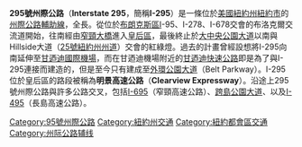 {{Infobox US Road
|Name = '''295號州際公路'''<br/>'''Interstate 295'''<br/>明景高速公路
|Shield = I-295 (NY).svg
|Map = 
|Mile = 9.10
|From = [[File:NY-25.svg|20px]][[25號紐約州州道|NY-25]]（[[皇后區|皇后區]]）
|To = [[File:I-95.svg|20px]][[I-95|I-95]]南向（[[布朗克斯區|布朗克斯區]][[布拉克納交流道_(紐約市)|布拉克納交流道]]）
|Direction A = 南
|Direction B = 北
|System=州际公路系统
|Formed = 
|Junction = [[File:Grand_Central_Pkwy.png|20px]][[大中央公園大道|大中央公園大道]]<br/>[[File:I-495.svg|20px]][[495號州際公路_(紐約州)|I-495]]<br/>[[File:Cross_Island_Pkwy_Shield.svg|20px]][[跨島公園大道|跨島公園大道]]<br/>[[File:I-695.svg|20px]][[695號州際公路_(紐約州)|I-695]]往[[File:I-95.svg|20px]][[I-95|I-95]]北向 <br/>[[File:I-278.svg|20px]][[278號州際公路_(紐約州)|I-278]]
}}
'''295號州際公路'''（'''Interstate 295'''，簡稱'''I-295'''）是一條位於[[美國|美國]][[紐約州|紐約州]][[紐約市|紐約市]]的[[州際公路|州際公路]][[美國州際公路輔助線列表|輔助線]]，全長{{convert|14.65|km|mi|2|link=on}}。從位於[[布朗克斯區|布朗克斯區]]I-95、I-278、I-678交會的布洛克爾交流道開始，往南經由[[窄頸大橋|窄頸大橋]]進入[[皇后區|皇后區]]，最後終止於[[大中央公園大道|大中央公園大道]]以南與Hillside大道（[[25號紐約州州道|25號紐約州州道]]）交會的紅綠燈。過去的計畫曾經設想將I-295向南延伸至[[甘迺迪國際機場|甘迺迪國際機場]]，而在甘迺迪機場附近的[[甘迺迪快速公路|甘迺迪快速公路]]即是為了與I-295連接而建造的，但是至今只有建成至[[外環公園大道|外環公園大道]]（Belt Parkway）。I-295位於皇后區的路段被稱為'''明景高速公路'''（'''Clearview Expressway'''）。沿途上295號州際公路與許多公路交叉，包括[[695號州際公路_(紐約州)|I-695]]（窄頸高速公路）、[[跨島公園大道|跨島公園大道]]、以及[[495號州際公路_(紐約州)|I-495]]（長島高速公路）。

{{95号州际公路及其辅助线}}

[[Category:95號州際公路|Category:95號州際公路]]
[[Category:紐約州交通|Category:紐約州交通]]
[[Category:紐約都會區交通|Category:紐約都會區交通]]
[[Category:州际公路辅线|Category:州际公路辅线]]